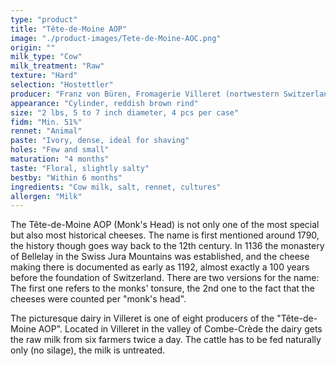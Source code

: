 ```yaml
---
type: "product"
title: "Tête-de-Moine AOP"
image: "./product-images/Tete-de-Moine-AOC.png"
origin: ""
milk_type: "Cow"
milk_treatment: "Raw"
texture: "Hard"
selection: "Hostettler"
producer: "Franz von Büren, Fromagerie Villeret (nortwestern Switzerland)"
appearance: "Cylinder, reddish brown rind"
size: "2 lbs, 5 to 7 inch diameter, 4 pcs per case"
fidm: "Min. 51%"
rennet: "Animal"
paste: "Ivory, dense, ideal for shaving"
holes: "Few and small"
maturation: "4 months"
taste: "Floral, slightly salty"
bestby: "Within 6 months"
ingredients: "Cow milk, salt, rennet, cultures"
allergen: "Milk"
---
```


The Tête-de-Moine AOP (Monk's Head) is not only one of the most special but also most historical cheeses. The name is first mentioned around 1790, the history though goes way back to the 12th century. In 1136 the monastery of Bellelay in the Swiss Jura Mountains was established, and the cheese making there is documented as early as 1192, almost exactly a 100 years before the foundation of Switzerland. There are two versions for the name: The first one refers to the monks' tonsure, the 2nd one to the fact that the cheeses were counted per "monk's head".

The picturesque dairy in Villeret is one of eight producers of the "Tête-de-Moine AOP". Located in Villeret in the valley of Combe-Crède the dairy gets the raw milk from six farmers twice a day. The cattle has to be fed naturally only (no silage), the milk is untreated.